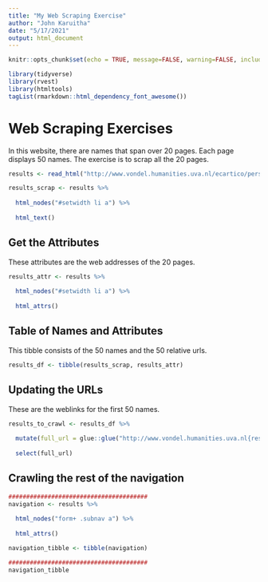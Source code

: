 ```yaml
---
title: "My Web Scraping Exercise"
author: "John Karuitha"
date: "5/17/2021"
output: html_document
---
```


```r
knitr::opts_chunk$set(echo = TRUE, message=FALSE, warning=FALSE, include=FALSE)

library(tidyverse)
library(rvest)
library(htmltools)
tagList(rmarkdown::html_dependency_font_awesome())
```

# Web Scraping Exercises

In this website, there are names that span over 20 pages. Each page displays 50 names. The exercise is to scrap all the 20 pages. 

```r
results <- read_html("http://www.vondel.humanities.uva.nl/ecartico/persons/index.php?subtask=browse")

results_scrap <- results %>% 
  
  html_nodes("#setwidth li a") %>% 
  
  html_text()
```

## Get the Attributes 
These attributes are the web addresses of the 20 pages. 

```r
results_attr <- results %>% 
  
  html_nodes("#setwidth li a") %>% 
  
  html_attrs()
```


## Table of Names and Attributes
This tibble consists of the 50 names and the 50 relative urls. 

```r
results_df <- tibble(results_scrap, results_attr)
```

## Updating the URLs
These are the weblinks for the first 50 names. 

```r
results_to_crawl <- results_df %>% 
  
  mutate(full_url = glue::glue("http://www.vondel.humanities.uva.nl{results_attr}")) %>% 
  
  select(full_url)
```

## Crawling the rest of the navigation

```r
#######################################
navigation <- results %>% 
  
  html_nodes("form+ .subnav a") %>% 
  
  html_attrs()

navigation_tibble <- tibble(navigation)

#######################################
navigation_tibble
```

